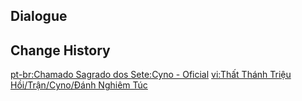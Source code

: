 {{Genius Invokation TCG Stage
|title        = Cyno: Serious
|type         = Serious Showdown
|group        = Invitation Board
|character    = Cyno
|requirement  = 7
|introduction = "You've certainly become a formidable opponent. Come, then. Let me see the bond that you've forged with your deck!"<br>{{Color|bp|Special Rule: "Cyno" starts with the Talent Card "Featherfall Judgment" equipped.}}
|objective_1  = Achieve victory
|reward_1     = Lucky Coin*1000
|lineup       = Cyno;Razor;Xingqiu
|action       = Featherfall Judgment;Thunder Summoner's Crown;Skyward Spine;White Tassel;Sacrificial Greatsword;Wagner;Parametric Transformer;Ellin;Jueyun Guoba;Northern Smoked Chicken;Minty Meat Rolls;Adventurer's Bandana;Iron Tongue Tian;Liu Su;Starsigns;Featherfall Judgment;Thunder Summoner's Crown;Skyward Spine;White Tassel;Sacrificial Greatsword;Wagner;Parametric Transformer;Ellin;Jueyun Guoba;Northern Smoked Chicken;Minty Meat Rolls;Adventurer's Bandana;Iron Tongue Tian;Liu Su;Starsigns
}}

==Dialogue==
{{Transclude|Genius Invokation TCG/Stage/Cyno|Serious Showdown}}

==Change History==
{{Change History|3.3}}

[[pt-br:Chamado Sagrado dos Sete:Cyno - Oficial]]
[[vi:Thất Thánh Triệu Hồi/Trận/Cyno/Đánh Nghiêm Túc]]